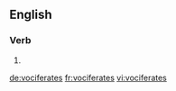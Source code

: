 {{also|vociférâtes}}
==English==

===Verb===
{{head|en|verb form}}

# {{en-third-person singular of|vociferate}}

[[de:vociferates]]
[[fr:vociferates]]
[[vi:vociferates]]